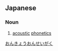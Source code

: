 ==Japanese==
{{ja-kanjitab|おん|きょう|おん|せい|がく|yomi=on}}

===Noun===
{{ja-noun|おんきょう おんせいがく}}

# {{lb|ja|phonetics}} [[acoustic]] [[phonetics]]

[[Category:ja:Phonetics|おんきょうおんせいがく]]
